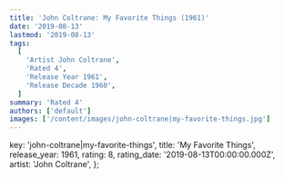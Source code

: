 ```yaml
---
title: 'John Coltrane: My Favorite Things (1961)'
date: '2019-08-13'
lastmod: '2019-08-13'
tags:
  [
    'Artist John Coltrane',
    'Rated 4',
    'Release Year 1961',
    'Release Decade 1960',
  ]
summary: 'Rated 4'
authors: ['default']
images: ['/content/images/john-coltrane|my-favorite-things.jpg']
---
```


  key: 'john-coltrane|my-favorite-things',
  title: 'My Favorite Things',
  release_year: 1961,
  rating: 8,
  rating_date: '2019-08-13T00:00:00.000Z',
  artist: 'John Coltrane',
};

<MusicRating data={data} />
